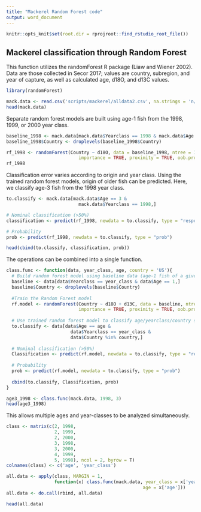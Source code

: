 ```yaml
---
title: "Mackerel Random Forest code"
output: word_document
---
```


```r
knitr::opts_knit$set(root.dir = rprojroot::find_rstudio_root_file())
```

## Mackerel classification through Random Forest
This function utilizes the randomForest R package (Liaw and Wiener 2002). Data are those collected in Secor 2017; values are country, subregion, and year of capture, as well as calculated age, d18O, and d13C values.

```r
library(randomForest)

mack.data <- read.csv('scripts/mackerel/alldata2.csv', na.strings = 'n/a')
head(mack.data)
```

Separate random forest models are built using age-1 fish from the 1998, 1999, or 2000 year class.

```r
baseline_1998 <- mack.data[mack.data$Yearclass == 1998 & mack.data$Age == 1,]
baseline_1998$Country <- droplevels(baseline_1998$Country)

rf_1998 <- randomForest(Country ~ d18O, data = baseline_1998, ntree = 10000,
                           importance = TRUE, proximity = TRUE, oob.prox = T)
rf_1998
```

Classification error varies according to origin and year class. Using the trained random forest models, origin of older fish can be predicted. Here, we classify age-3 fish from the 1998 year class.

```r
to.classify <- mack.data[mack.data$Age == 3 &
                           mack.data$Yearclass == 1998,]

# Nominal classification (>50%)
classification <- predict(rf_1998, newdata = to.classify, type = "response")

# Probability 
prob <- predict(rf_1998, newdata = to.classify, type = "prob")

head(cbind(to.classify, classification, prob))
```

The operations can be combined into a single function.

```r
class.func <- function(data, year_class, age, country = 'US'){
  # Build random forest model using baseline data (age-1 fish of a given year class)
  baseline <- data[data$Yearclass == year_class & data$Age == 1,]
  baseline$Country <- droplevels(baseline$Country)
  
  #Train the Random Forest model
  rf.model <- randomForest(Country ~ d18O + d13C, data = baseline, ntree = 10000,
                           importance = TRUE, proximity = TRUE, oob.prox = T)
  
  # Use trained random forest model to classify age/yearclass/country subset
  to.classify <- data[data$Age == age &
                        data$Yearclass == year_class &
                        data$Country %in% country,]
  
  # Nominal classification (>50%)
  Classification <- predict(rf.model, newdata = to.classify, type = "response")
  
  # Probability 
  prob <- predict(rf.model, newdata = to.classify, type = "prob")
  
  cbind(to.classify, Classification, prob)
}

age3_1998 <- class.func(mack.data, 1998, 3)
head(age3_1998)
```

This allows multiple ages and year-classes to be analyzed simultaneously.


```r
class <- matrix(c(2, 1998,
                  2, 1999,
                  2, 2000,
                  3, 1998,
                  3, 2000,
                  4, 1999,
                  5, 1998), ncol = 2, byrow = T)
colnames(class) <- c('age', 'year_class')

all.data <- apply(class, MARGIN = 1,
                  function(x) class.func(mack.data, year_class = x['year_class'],
                                                   age = x['age']))
all.data <- do.call(rbind, all.data)

head(all.data)
```


